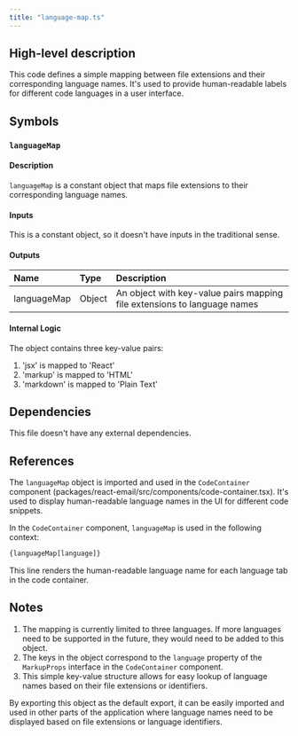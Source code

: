 ```yaml
---
title: "language-map.ts"
---
```


## High-level description
This code defines a simple mapping between file extensions and their corresponding language names. It's used to provide human-readable labels for different code languages in a user interface.

## Symbols

### `languageMap`
#### Description
`languageMap` is a constant object that maps file extensions to their corresponding language names.

#### Inputs
This is a constant object, so it doesn't have inputs in the traditional sense.

#### Outputs
| Name | Type | Description |
|:-----|:-----|:------------|
| languageMap | Object | An object with key-value pairs mapping file extensions to language names |

#### Internal Logic
The object contains three key-value pairs:
1. 'jsx' is mapped to 'React'
2. 'markup' is mapped to 'HTML'
3. 'markdown' is mapped to 'Plain Text'

## Dependencies
This file doesn't have any external dependencies.

## References
The `languageMap` object is imported and used in the `CodeContainer` component (packages/react-email/src/components/code-container.tsx). It's used to display human-readable language names in the UI for different code snippets.

In the `CodeContainer` component, `languageMap` is used in the following context:
```typescript
{languageMap[language]}
```
This line renders the human-readable language name for each language tab in the code container.

## Notes
1. The mapping is currently limited to three languages. If more languages need to be supported in the future, they would need to be added to this object.
2. The keys in the object correspond to the `language` property of the `MarkupProps` interface in the `CodeContainer` component.
3. This simple key-value structure allows for easy lookup of language names based on their file extensions or identifiers.

By exporting this object as the default export, it can be easily imported and used in other parts of the application where language names need to be displayed based on file extensions or language identifiers.